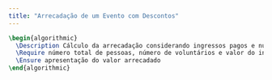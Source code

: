 ```yaml
---
title: "Arrecadação de um Evento com Descontos"
---
```


```latex {.pseudocode}
\begin{algorithmic}
  \Description Cálculo da arrecadação considerando ingressos pagos e número de voluntários
  \Require número total de pessoas, número de voluntários e valor do ingresso
  \Ensure apresentação do valor arrecadado
\end{algorithmic}
```

